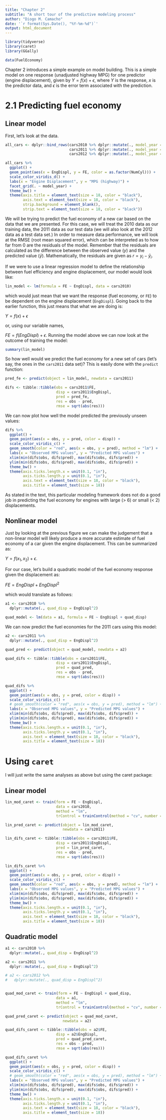 ```yaml
---
title: "Chapter 2"
subtitle: "A short tour of the predictive modeling process"
author: "Diogo M. Camacho"
date: '`r format(Sys.Date(), "%Y-%m-%d")`'
output: html_document
---
```


```r
library(tidyverse)
library(caret)
library(GGally)

data(FuelEconomy)
```

Chapter 2 introduces a simple example on model building. This is a simple model on one response (unadjusted highway MPG) for one predictor (engine displacement), given by $Y = f(x) + \epsilon$, where $Y$ is the response, $x$ is the predictor data, and $\epsilon$ is the error term associated with the prediction. 

# 2.1 Predicting fuel economy
## Linear model
First, let's look at the data.
```r
all_cars <- dplyr::bind_rows(cars2010 %>% dplyr::mutate(., model_year = 2010), 
                             cars2011 %>% dplyr::mutate(., model_year = 2011), 
                             cars2012 %>% dplyr::mutate(., model_year = 2012))

all_cars %>% 
  ggplot() +
  geom_point(aes(x = EngDispl, y = FE, color = as.factor(NumCyl))) + 
  scale_color_viridis_d() +
  labs(x = "Engine Displacement", y = "MPG (highway)") + 
  facet_grid(. ~ model_year) +
  theme_bw() +
  theme(axis.title = element_text(size = 18, color = "black"),
        axis.text = element_text(size = 18, color = "black"),
        strip.background = element_blank(),
        strip.text = element_text(size = 18, color = "black"))
```

We will be trying to predict the fuel economy of a new car based on the data that we are presented. For this case, we will treat the 2010 data as our training data, the 2011 data as our test data (we will also look at the 2012 data as a test data set.) In order to measure data performance, we will look at the RMSE (root mean squared error), which can be interpreted as to how far from 0 are the residuals of the model. Remember that the residuals are calculated as the difference between the observed value ($y$) and the predicted value ($\bar y$). Mathematically, the residuals are given as $r = y_{i} - \bar y_{i}$.

If we were to use a linear regression model to define the relationship between fuel efficiency and engine displacement, our model would look like:

```r
lin_model <- lm(formula = FE ~ EngDispl, data = cars2010)
```

which would just mean that we want the response (fuel economy, or `FE`) to be dependent on the engine displacement (`EngDispl`). Going back to the earlier function, this just means that what we are doing is:

$Y = f(x) + \epsilon$

or, using our variable names,

$FE = f(EngDispl) + \epsilon$. Running the model above we can now look at the outcome of training the model:

```r
summary(lin_model)
```

So how well would we predict the fuel economy for a new set of cars (let's say, the ones in the `cars2011` data set)? This is easily done with the `predict` function:

```r
pred_fe <- predict(object = lin_model, newdata = cars2011)

difs <- tibble::tibble(obs = cars2011$FE,
                       disp = cars2011$EngDispl,
                       pred = pred_fe,
                       res = obs - pred,
                       rmse = sqrt(abs(res)))
```

We can now plot how well the model predicted the previously unseen values:

```r
difs %>% 
  ggplot() + 
  geom_point(aes(x = obs, y = pred, color = disp)) + 
  scale_color_viridis_c() +
  geom_smooth(color = "red", aes(x = obs, y = pred), method = "lm") + 
  labs(x = "Observed MPG values", y = "Predicted MPG values") +
  xlim(min(difs$obs, difs$pred), max(difs$obs, difs$pred)) +
  ylim(min(difs$obs, difs$pred), max(difs$obs, difs$pred)) +
  theme_bw() + 
  theme(axis.ticks.length.x = unit(0.1, "in"),
        axis.ticks.length.y = unit(0.1, "in"),
        axis.text = element_text(size = 18, color = "black"),
        axis.title = element_text(size = 18))
```

As stated in the text, this particular modeling framework does not do a good job in predicting the fuel economy for engines with large (> 6) or small (< 2) displacements. 

## Nonlinear model
Just by looking at the previous figure we can make the judgement that a non-linear model will likely produce a more accurate estimate of fuel economy of a car given the engine displacement. This can be summarized as:

$Y = f(x_1, x_2) + \epsilon$.

For our case, let's build a quadratic model of the fuel economy response given the displacement as:

$FE = EngDispl + EngDispl^2$

which would translate as follows:

```r
a1 <- cars2010 %>% 
  dplyr::mutate(., quad_disp = EngDispl^2)

quad_model <- lm(data = a1, formula = FE ~ EngDispl + quad_disp)
```

We can now predict the fuel economies for the 2011 cars using this model:

```r
a2 <- cars2011 %>% 
  dplyr::mutate(., quad_disp = EngDispl^2)

quad_pred <- predict(object = quad_model, newdata = a2)

quad_difs <- tibble::tibble(obs = cars2011$FE,
                       disp = cars2011$EngDispl,
                       pred = quad_pred,
                       res = obs - pred,
                       rmse = sqrt(abs(res)))

quad_difs %>% 
  ggplot() + 
  geom_point(aes(x = obs, y = pred, color = disp)) + 
  scale_color_viridis_c() +
  # geom_smooth(color = "red", aes(x = obs, y = pred), method = "lm") + 
  labs(x = "Observed MPG values", y = "Predicted MPG values") +
  xlim(min(difs$obs, difs$pred), max(difs$obs, difs$pred)) +
  ylim(min(difs$obs, difs$pred), max(difs$obs, difs$pred)) +
  theme_bw() + 
  theme(axis.ticks.length.x = unit(0.1, "in"),
        axis.ticks.length.y = unit(0.1, "in"),
        axis.text = element_text(size = 18, color = "black"),
        axis.title = element_text(size = 18))

```


# Using `caret`
I will just write the same analyses as above but using the caret package:

## Linear model
```r
lin_mod_caret <- train(form = FE ~ EngDispl, 
                       data = cars2010,
                       method = "lm",
                       trControl = trainControl(method = "cv", number = 5))

lin_pred_caret <- predict(object = lin_mod_caret, 
                          newdata = cars2011)

lin_difs_caret <- tibble::tibble(obs = cars2011$FE,
                       disp = cars2011$EngDispl,
                       pred = lin_pred_caret,
                       res = obs - pred,
                       rmse = sqrt(abs(res)))

lin_difs_caret %>% 
  ggplot() + 
  geom_point(aes(x = obs, y = pred, color = disp)) + 
  scale_color_viridis_c() +
  geom_smooth(color = "red", aes(x = obs, y = pred), method = "lm") + 
  labs(x = "Observed MPG values", y = "Predicted MPG values") +
  xlim(min(difs$obs, difs$pred), max(difs$obs, difs$pred)) +
  ylim(min(difs$obs, difs$pred), max(difs$obs, difs$pred)) +
  theme_bw() + 
  theme(axis.ticks.length.x = unit(0.1, "in"),
        axis.ticks.length.y = unit(0.1, "in"),
        axis.text = element_text(size = 18, color = "black"),
        axis.title = element_text(size = 18))

```


## Quadratic model
```r
a1 <- cars2010 %>% 
  dplyr::mutate(., quad_disp = EngDispl^2)

a2 <- cars2011 %>% 
  dplyr::mutate(., quad_disp = EngDispl^2)

# a2 <- cars2012 %>%
#   dplyr::mutate(., quad_disp = EngDispl^2)


quad_mod_caret <- train(form = FE ~ EngDispl + quad_disp, 
                       data = a1,
                       method = "lm",
                       trControl = trainControl(method = "cv", number = 5))

quad_pred_caret <- predict(object = quad_mod_caret, 
                          newdata = a2)

quad_difs_caret <- tibble::tibble(obs = a2$FE,
                       disp = a2$EngDispl,
                       pred = quad_pred_caret,
                       res = obs - pred,
                       rmse = sqrt(abs(res)))

quad_difs_caret %>% 
  ggplot() + 
  geom_point(aes(x = obs, y = pred, color = disp)) + 
  scale_color_viridis_c() +
  # geom_smooth(color = "red", aes(x = obs, y = pred), method = "lm") + 
  labs(x = "Observed MPG values", y = "Predicted MPG values") +
  xlim(min(difs$obs, difs$pred), max(difs$obs, difs$pred)) +
  ylim(min(difs$obs, difs$pred), max(difs$obs, difs$pred)) +
  theme_bw() + 
  theme(axis.ticks.length.x = unit(0.1, "in"),
        axis.ticks.length.y = unit(0.1, "in"),
        axis.text = element_text(size = 18, color = "black"),
        axis.title = element_text(size = 18))
```

